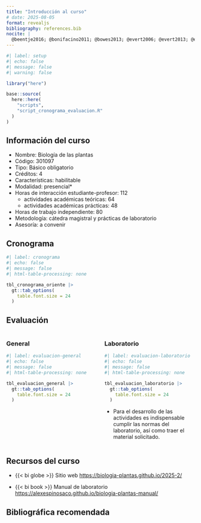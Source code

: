 ```yaml
---
title: "Introducción al curso"
# date: 2025-08-05
format: revealjs
bibliography: references.bib
nocite: |
  @beentje2016; @bonifacino2011; @bowes2013; @evert2006; @evert2013; @ellis2009; @fontquer2001; @mauseth2016; @nabors2006; @arbo2019; @casares-porcel2014; @megías-pacheco2017; @tormomolina2021
---
```


```r
#| label: setup
#| echo: false
#| message: false
#| warning: false

library("here")

base::source(
  here::here(
    "scripts",
    "script_cronograma_evaluacion.R"
  )
)
```

## Información del curso

-   Nombre: Biología de las plantas
-   Código: 301097
-   Tipo: Básico obligatorio
-   Créditos: 4
-   Características: habilitable
-   Modalidad: presencial\*
-   Horas de interacción estudiante-profesor: 112
    -   actividades académicas teóricas: 64
    -   actividades académicas prácticas: 48
-   Horas de trabajo independiente: 80
-   Metodología: cátedra magistral y prácticas de laboratorio
-   Asesoría: a convenir

## Cronograma

```r
#| label: cronograma
#| echo: false
#| message: false
#| html-table-processing: none

tbl_cronograma_oriente |> 
  gt::tab_options(
    table.font.size = 24
  )
```

## Evaluación

::: columns
::: {.column width="50%"}
### General

```r
#| label: evaluacion-general
#| echo: false
#| message: false
#| html-table-processing: none

tbl_evaluacion_general |> 
  gt::tab_options(
    table.font.size = 24
  )
```
:::

::: {.column width="50%"}
### Laboratorio

```r
#| label: evaluacion-laboratorio
#| echo: false
#| message: false
#| html-table-processing: none

tbl_evaluacion_laboratorio |> 
  gt::tab_options(
    table.font.size = 24
  )
```

-   Para el desarrollo de las actividades es indispensable cumplir las normas del laboratorio, así como traer el material solicitado.

:::
:::

## Recursos del curso

-   {{< bi globe >}} Sitio web <https://biologia-plantas.github.io/2025-2/>

-   {{< bi book >}} Manual de laboratorio <https://alexespinosaco.github.io/biologia-plantas-manual/>

## Bibliográfica recomendada

::: refs
:::

<!-- # Heading 2 -->

<!-- ::: columns -->
<!-- ::: {.column .fragment width="50%"} -->
<!-- ::: -->

<!-- ::: {.column .fragment width="50%"} -->
<!-- ::: -->
<!-- ::: -->